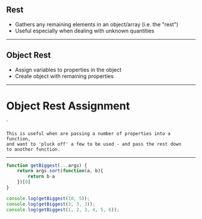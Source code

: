 
## Rest

* Gathers any remaining elements in an object/array (i.e. the "rest")
* Useful especially when dealing with unknown quantities

---

## Object Rest

* Assign variables to properties in the object
* Create object with remaining properties

---

# Object Rest Assignment 

<CodeSandbox src="https://codesandbox.io/embed/vn20p36o7l?codemirror=1&fontsize=14&module=%2Fsrc%2Findex.js" runOnClick={0}/>
`

```notes
This is useful when are passing a number of properties into a function,
and want to 'pluck off' a few to be used - and pass the rest down
to another function.
```
---



```javascript Array Rest
function getBiggest(...args) {
    return args.sort(function(a, b){
        return b-a
    })[0]
}

console.log(getBiggest(10, 5));
console.log(getBiggest(3, 3, 3));
console.log(getBiggest(1, 2, 3, 4, 5, 6));
```
